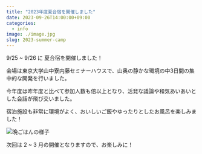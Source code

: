 ```yaml
---
title: "2023年度夏合宿を開催しました"
date: 2023-09-26T14:00:00+09:00
categories:
  - info
image: ./image.jpg
slug: 2023-summer-camp
---
```


9/25 ~ 9/26 に 夏合宿を開催しました！

会場は東京大学山中寮内藤セミナーハウスで、山奥の静かな環境の中3日間の集中的な開発を行いました。

今年度は昨年度と比べて参加人数も倍以上となり、活発な議論や和気あいあいとした会話が飛び交いました。

宿泊施設も非常に環境がよく、おいしいご飯やゆったりとしたお風呂を楽しみました！

![晩ごはんの様子](./dinner.jpg)

次回は 2 ~ 3 月の開催となりますので、お楽しみに！